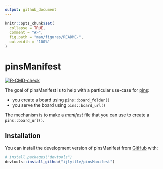 ```yaml
---
output: github_document
---
```


<!-- README.md is generated from README.Rmd. Please edit that file -->

```r
knitr::opts_chunk$set(
  collapse = TRUE,
  comment = "#>",
  fig.path = "man/figures/README-",
  out.width = "100%"
)
```

# pinsManifest

<!-- badges: start -->
[![R-CMD-check](https://github.com/ijlyttle/pinsManifest/actions/workflows/R-CMD-check.yaml/badge.svg)](https://github.com/ijlyttle/pinsManifest/actions/workflows/R-CMD-check.yaml)
<!-- badges: end -->

The goal of pinsManifest is to help with a particular use-case for [pins]():

 - you create a board using `pins::board_folder()`
 - you serve the board using `pins::board_url()`
 
The mechanism is to make a *manifest* file that you can use to create a `pins::board_url()`. 

## Installation

You can install the development version of pinsManifest from [GitHub](https://github.com/) with:

``` r
# install.packages("devtools")
devtools::install_github("ijlyttle/pinsManifest")
```
